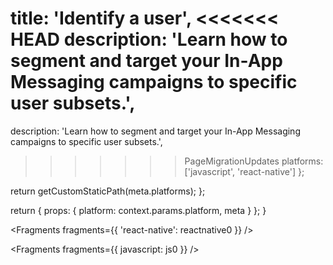 
  title: 'Identify a user',
<<<<<<< HEAD
  description: 'Learn how to segment and target your In-App Messaging campaigns to specific user subsets.',
=======
  description:
    'Learn how to segment and target your In-App Messaging campaigns to specific user subsets.',
>>>>>>> PageMigrationUpdates
  platforms: ['javascript', 'react-native']
};

  return getCustomStaticPath(meta.platforms);
};

  return {
    props: {
      platform: context.params.platform,
      meta
    }
  };
}


<Fragments fragments={{ 'react-native': reactnative0 }} />


<Fragments fragments={{ javascript: js0 }} />
